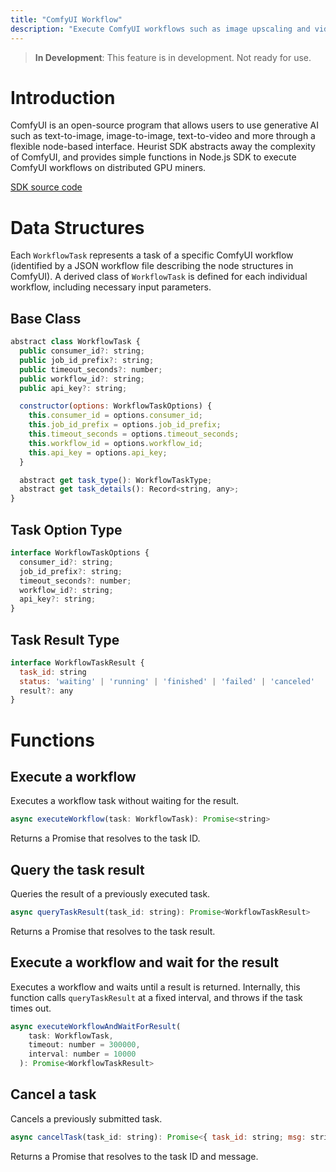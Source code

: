 ```yaml
---
title: "ComfyUI Workflow"
description: "Execute ComfyUI workflows such as image upscaling and video generation."
---
```


> **In Development**: This feature is in development. Not ready for use.

# Introduction

ComfyUI is an open-source program that allows users to use generative AI such as text-to-image, image-to-image, text-to-video and more through a flexible node-based interface. Heurist SDK abstracts away the complexity of ComfyUI, and provides simple functions in Node.js SDK to execute ComfyUI workflows on distributed GPU miners.

[SDK source code](https://github.com/heurist-network/heurist-sdk/blob/main/packages/workflow)

# Data Structures

Each `WorkflowTask` represents a task of a specific ComfyUI workflow (identified by a JSON workflow file describing the node structures in ComfyUI). A derived class of `WorkflowTask` is defined for each individual workflow, including necessary input parameters.

## Base Class
```javascript
abstract class WorkflowTask {
  public consumer_id?: string;
  public job_id_prefix?: string;
  public timeout_seconds?: number;
  public workflow_id?: string;
  public api_key?: string;

  constructor(options: WorkflowTaskOptions) {
    this.consumer_id = options.consumer_id;
    this.job_id_prefix = options.job_id_prefix;
    this.timeout_seconds = options.timeout_seconds;
    this.workflow_id = options.workflow_id;
    this.api_key = options.api_key;
  }

  abstract get task_type(): WorkflowTaskType;
  abstract get task_details(): Record<string, any>;
}
```

## Task Option Type
```javascript
interface WorkflowTaskOptions {
  consumer_id?: string;
  job_id_prefix?: string;
  timeout_seconds?: number;
  workflow_id?: string;
  api_key?: string;
}
```

## Task Result Type
```javascript
interface WorkflowTaskResult {
  task_id: string
  status: 'waiting' | 'running' | 'finished' | 'failed' | 'canceled'
  result?: any
}
```
# Functions

## Execute a workflow
Executes a workflow task without waiting for the result.

```javascript
async executeWorkflow(task: WorkflowTask): Promise<string>
```

Returns a Promise that resolves to the task ID.

## Query the task result
Queries the result of a previously executed task.

```javascript
async queryTaskResult(task_id: string): Promise<WorkflowTaskResult>
```
Returns a Promise that resolves to the task result.

## Execute a workflow and wait for the result
Executes a workflow and waits until a result is returned. Internally, this function calls `queryTaskResult` at a fixed interval, and throws if the task times out.

```javascript
async executeWorkflowAndWaitForResult(
    task: WorkflowTask,
    timeout: number = 300000,
    interval: number = 10000
  ): Promise<WorkflowTaskResult>
```

## Cancel a task
Cancels a previously submitted task.

```javascript
async cancelTask(task_id: string): Promise<{ task_id: string; msg: string }>
```
Returns a Promise that resolves to the task ID and message.
